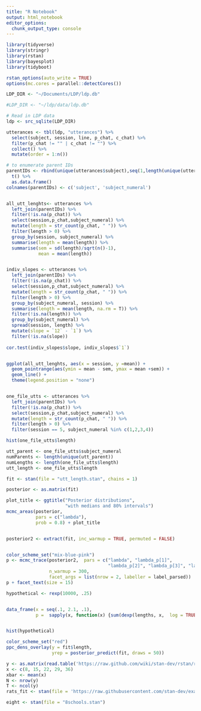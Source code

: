 ```yaml
---
title: "R Notebook"
output: html_notebook
editor_options: 
  chunk_output_type: console
---
```


```r
library(tidyverse)
library(stringr)
library(rstan)
library(bayesplot)
library(tidyboot)

rstan_options(auto_write = TRUE)
options(mc.cores = parallel::detectCores())
```


```r
LDP_DIR <- "~/Documents/LDP/ldp.db"

#LDP_DIR <- "~/ldp/data/ldp.db"

# Read in LDP data
ldp <- src_sqlite(LDP_DIR)

utterances <- tbl(ldp, "utterances") %>%
  select(subject, session, line, p_chat, c_chat) %>%
  filter(p_chat != "" | c_chat != "") %>%
  collect() %>%
  mutate(order = 1:n()) 


```

```r
# to enumerate parent IDs
parentIDs <- rbind(unique(utterances$subject),seq(1,length(unique(utterances$subject)))) %>% 
  t() %>%
  as.data.frame()
colnames(parentIDs) <- c('subject', 'subject_numeral')


all_utt_lenghts<- utterances %>%
  left_join(parentIDs) %>%
  filter(!is.na(p_chat)) %>%
  select(session,p_chat,subject_numeral) %>%
  mutate(length = str_count(p_chat, " ")) %>%
  filter(length > 0) %>%
  group_by(session, subject_numeral) %>%
  summarise(length = mean(length)) %>%
  summarise(sem = sd(length)/sqrt(n()-1),
            mean = mean(length))


indiv_slopes <- utterances %>%
  left_join(parentIDs) %>%
  filter(!is.na(p_chat)) %>%
  select(session,p_chat,subject_numeral) %>%
  mutate(length = str_count(p_chat, " ")) %>%
  filter(length > 0) %>%
  group_by(subject_numeral, session) %>%
  summarise(length = mean(length, na.rm = T)) %>%
  filter(!is.na(length)) %>%
  group_by(subject_numeral) %>%
  spread(session, length) %>%
  mutate(slope = `12` - `1`) %>%
  filter(!is.na(slope))
  
cor.test(indiv_slopes$slope, indiv_slopes$`1`)


ggplot(all_utt_lenghts, aes(x = session, y =mean)) + 
  geom_pointrange(aes(ymin = mean - sem, ymax = mean +sem)) + 
  geom_line() + 
  theme(legend.position = "none")


one_file_utts <- utterances %>%
  left_join(parentIDs) %>%
  filter(!is.na(p_chat)) %>%
  select(session,p_chat,subject_numeral) %>%
  mutate(length = str_count(p_chat, " ")) %>%
  filter(length > 0) %>%
  filter(session == 5, subject_numeral %in% c(1,2,3,4))

hist(one_file_utts$length)

utt_parent <- one_file_utts$subject_numeral
numParents <- length(unique(utt_parent))
numLengths <- length(one_file_utts$length)
utt_length <- one_file_utts$length

fit <- stan(file = "utt_length.stan", chains = 1)

posterior <- as.matrix(fit)

plot_title <- ggtitle("Posterior distributions",
                      "with medians and 80% intervals")
mcmc_areas(posterior, 
           pars = c("lambda"), 
           prob = 0.8) + plot_title


posterior2 <- extract(fit, inc_warmup = TRUE, permuted = FALSE)


color_scheme_set("mix-blue-pink")
p <- mcmc_trace(posterior2,  pars = c("lambda", "lambda_p[1]",
                                      "lambda_p[2]", "lambda_p[3]", "lambda_p[4]"),
                n_warmup = 300,
                facet_args = list(nrow = 2, labeller = label_parsed))
p + facet_text(size = 15)

hypothetical <- rexp(10000, .25)


data_frame(x = seq(.1, 2.1, .1), 
           p =  sapply(x, function(x) {sum(dexp(lengths, x,  log = TRUE))}))


hist(hypothetical)

color_scheme_set("red")
ppc_dens_overlay(y = fit$length, 
                 yrep = posterior_predict(fit, draws = 50))

```

```r
y <- as.matrix(read.table('https://raw.github.com/wiki/stan-dev/rstan/rats.txt', header = TRUE))
x <- c(8, 15, 22, 29, 36)
xbar <- mean(x)
N <- nrow(y)
T <- ncol(y)
rats_fit <- stan(file = 'https://raw.githubusercontent.com/stan-dev/example-models/master/bugs_examples/vol1/rats/rats.stan')
```

```r
eight <- stan(file = "8schools.stan")

```
